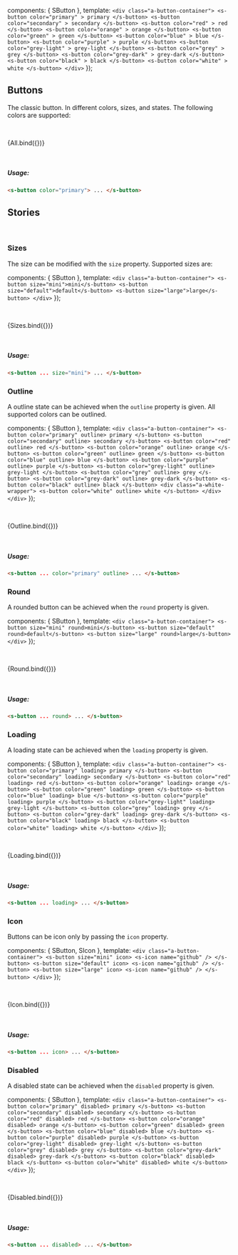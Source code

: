 
<Meta title='Components/Button' component={SButton} />

<style>{`
    .a-button-container {
      width: 100%;
    }
    .a-button-container .s-button {
      margin: 8px 4px;
    }
    .a-white-wrapper {
      display: inline-block;
      background-color: #333;
      padding: 0 8px;
    }
`}</style>

  components: { SButton },
  template: `
    <div class="a-button-container">
      <s-button color="primary" >
        primary
      </s-button>
      <s-button color="secondary" >
        secondary
      </s-button>
      <s-button color="red" >
        red
      </s-button>
      <s-button color="orange" >
        orange
      </s-button>
      <s-button color="green" >
        green
      </s-button>
      <s-button color="blue" >
        blue
      </s-button>
      <s-button color="purple" >
        purple
      </s-button>
      <s-button color="grey-light" >
        grey-light
      </s-button>
      <s-button color="grey" >
        grey
      </s-button>
      <s-button color="grey-dark" >
        grey-dark
      </s-button>
      <s-button color="black" >
        black
      </s-button>
      <s-button color="white" >
        white
      </s-button>
    </div>
  `
});

## Buttons

The classic button. In different colors, sizes, and states. The following colors are supported:

<br />

<Story name='All'>{All.bind({})}</Story>

<p>
  <br />
</p>

##### Usage:

```html
<s-button color="primary"> ... </s-button>
```

<ArgsTable of={SButton} />

## Stories

<br />

### Sizes

The size can be modified with the `size` property. Supported sizes are:

  components: { SButton },
  template: `
    <div class="a-button-container">
      <s-button size="mini">mini</s-button>
      <s-button size="default">default</s-button>
      <s-button size="large">large</s-button>
    </div>
  `
});

<br />

<Story name='Sizes'>{Sizes.bind({})}</Story>

<br />

##### Usage:

```html
<s-button ... size="mini"> ... </s-button>
```

### Outline

A outline state can be achieved when the `outline` property is given. All supported colors can be outlined.

  components: { SButton },
  template: `
    <div class="a-button-container">
      <s-button color="primary" outline>
        primary
      </s-button>
      <s-button color="secondary" outline>
        secondary
      </s-button>
      <s-button color="red" outline>
        red
      </s-button>
      <s-button color="orange" outline>
        orange
      </s-button>
      <s-button color="green" outline>
        green
      </s-button>
      <s-button color="blue" outline>
        blue
      </s-button>
      <s-button color="purple" outline>
        purple
      </s-button>
      <s-button color="grey-light" outline>
        grey-light
      </s-button>
      <s-button color="grey" outline>
        grey
      </s-button>
      <s-button color="grey-dark" outline>
        grey-dark
      </s-button>
      <s-button color="black" outline>
        black
      </s-button>
      <div class="a-white-wrapper">
        <s-button color="white" outline>
          white
        </s-button>
      </div>
    </div>
  `
});

<br />

<Story name='Outline'>{Outline.bind({})}</Story>

<br />

##### Usage:

```html
<s-button ... color="primary" outline> ... </s-button>
```

### Round

A rounded button can be achieved when the `round` property is given.

  components: { SButton },
  template: `
    <div class="a-button-container">
      <s-button size="mini" round>mini</s-button>
      <s-button size="default" round>default</s-button>
      <s-button size="large" round>large</s-button>
    </div>
  `
});

<br />

<Story name='Round'>{Round.bind({})}</Story>

<br />

##### Usage:

```html
<s-button ... round> ... </s-button>
```

### Loading

A loading state can be achieved when the `loading` property is given.

  components: { SButton },
  template: `
    <div class="a-button-container">
      <s-button color="primary" loading>
        primary
      </s-button>
      <s-button color="secondary" loading>
        secondary
      </s-button>
      <s-button color="red" loading>
        red
      </s-button>
      <s-button color="orange" loading>
        orange
      </s-button>
      <s-button color="green" loading>
        green
      </s-button>
      <s-button color="blue" loading>
        blue
      </s-button>
      <s-button color="purple" loading>
        purple
      </s-button>
      <s-button color="grey-light" loading>
        grey-light
      </s-button>
      <s-button color="grey" loading>
        grey
      </s-button>
      <s-button color="grey-dark" loading>
        grey-dark
      </s-button>
      <s-button color="black" loading>
        black
      </s-button>
      <s-button color="white" loading>
        white
      </s-button>
    </div>
  `
});

<br />

<Story name='Loading'>{Loading.bind({})}</Story>

<br />

##### Usage:

```html
<s-button ... loading> ... </s-button>
```

### Icon

Buttons can be icon only by passing the `icon` property.

  components: { SButton, SIcon },
  template: `
    <div class="a-button-container">
      <s-button size="mini" icon>
        <s-icon name="github" />
      </s-button>
      <s-button size="default" icon>
        <s-icon name="github" />
      </s-button>
      <s-button size="large" icon>
        <s-icon name="github" />
      </s-button>
    </div>
  `
});

<br />

<Story name='Icon'>{Icon.bind({})}</Story>

<br />

##### Usage:

```html
<s-button ... icon> ... </s-button>
```

### Disabled

A disabled state can be achieved when the `disabled` property is given.

  components: { SButton },
  template: `
    <div class="a-button-container">
      <s-button color="primary" disabled>
        primary
      </s-button>
      <s-button color="secondary" disabled>
        secondary
      </s-button>
      <s-button color="red" disabled>
        red
      </s-button>
      <s-button color="orange" disabled>
        orange
      </s-button>
      <s-button color="green" disabled>
        green
      </s-button>
      <s-button color="blue" disabled>
        blue
      </s-button>
      <s-button color="purple" disabled>
        purple
      </s-button>
      <s-button color="grey-light" disabled>
        grey-light
      </s-button>
      <s-button color="grey" disabled>
        grey
      </s-button>
      <s-button color="grey-dark" disabled>
        grey-dark
      </s-button>
      <s-button color="black" disabled>
        black
      </s-button>
      <s-button color="white" disabled>
        white
      </s-button>
    </div>
  `
});

<br />

<Story name='Disabled'>{Disabled.bind({})}</Story>

<br />

##### Usage:

```html
<s-button ... disabled> ... </s-button>
```
